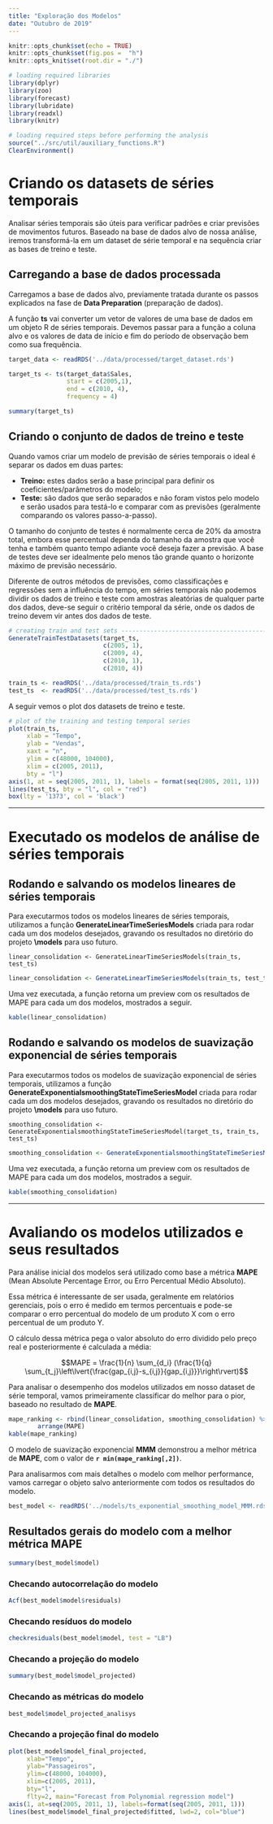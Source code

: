 ```yaml
---
title: "Exploração dos Modelos"
date: "Outubro de 2019"
---
```


```r
knitr::opts_chunk$set(echo = TRUE)
knitr::opts_chunk$set(fig.pos =  "h")
knitr::opts_knit$set(root.dir = "./")

# loading required libraries
library(dplyr)
library(zoo)
library(forecast)
library(lubridate)
library(readxl)
library(knitr)
```

```r
# loading required steps before performing the analysis
source("../src/util/auxiliary_functions.R")
ClearEnvironment()
```

# Criando os datasets de séries temporais

Analisar séries temporais são úteis para verificar padrões e criar previsões de movimentos futuros. Baseado na base de dados alvo de nossa análise, iremos transformá-la em um dataset de série temporal e na sequência criar as bases de treino e teste.

## Carregando a base de dados processada

Carregamos a base de dados alvo, previamente tratada durante os passos explicados na fase de **Data Preparation** (preparação de dados).

A função **ts** vai converter um vetor de valores de uma base de dados em um objeto R de séries temporais. Devemos passar para a função a coluna alvo e os valores de data de início e fim do período de observação bem como sua frequência.

```r
target_data <- readRDS('../data/processed/target_dataset.rds')

target_ts <- ts(target_data$Sales, 
                start = c(2005,1), 
                end = c(2010, 4), 
                frequency = 4)

summary(target_ts)
```

## Criando o conjunto de dados de treino e teste

Quando vamos criar um modelo de previsão de séries temporais o ideal é separar os dados em duas partes:

- **Treino:** estes dados serão a base principal para definir os coeficientes/parâmetros do modelo;
- **Teste:** são dados que serão separados e não foram vistos pelo modelo e serão usados para testá-lo e comparar com as previsões (geralmente comparando os valores passo-a-passo).

O tamanho do conjunto de testes é normalmente cerca de 20% da amostra total, embora esse percentual dependa do tamanho da amostra que você tenha e também quanto tempo adiante você deseja fazer a previsão. A base de testes deve ser idealmente pelo menos tão grande quanto o horizonte máximo de previsão necessário.

Diferente de outros métodos de previsões, como classificações e regressões sem a influência do tempo, em séries temporais não podemos dividir os dados de treino e teste com amostras aleatórias de qualquer parte dos dados, deve-se seguir o critério temporal da série, onde os dados de treino devem vir antes dos dados de teste.

```r
# creating train and test sets ------------------------------------------------
GenerateTrainTestDatasets(target_ts,
                          c(2005, 1),
                          c(2009, 4),
                          c(2010, 1),
                          c(2010, 4))

train_ts <- readRDS('../data/processed/train_ts.rds')
test_ts  <- readRDS('../data/processed/test_ts.rds')
```

A seguir vemos o plot dos datasets de treino e teste.

```r
# plot of the training and testing temporal series
plot(train_ts, 
     xlab = "Tempo", 
     ylab = "Vendas", 
     xaxt = "n", 
     ylim = c(48000, 104000), 
     xlim = c(2005, 2011), 
     bty = "l")
axis(1, at = seq(2005, 2011, 1), labels = format(seq(2005, 2011, 1)))
lines(test_ts, bty = "l", col = "red")
box(lty = '1373', col = 'black')
```

*******************************************************************************

# Executado os modelos de análise de séries temporais

## Rodando e salvando os modelos lineares de séries temporais

Para executarmos todos os modelos lineares de séries temporais, utilizamos a função **GenerateLinearTimeSeriesModels** criada para rodar cada um dos modelos desejados, gravando os resultados no diretório do projeto **\\models** para uso futuro.

```
linear_consolidation <- GenerateLinearTimeSeriesModels(train_ts, test_ts)
```
```r
linear_consolidation <- GenerateLinearTimeSeriesModels(train_ts, test_ts)
```

Uma vez executada, a função retorna um preview com os resultados de MAPE para cada um dos modelos, mostrados a seguir.

```r
kable(linear_consolidation)
```

## Rodando e salvando os modelos de suavização exponencial de séries temporais

Para executarmos todos os modelos de suavização exponencial de séries temporais, utilizamos a função **GenerateExponentialsmoothingStateTimeSeriesModel** criada para rodar cada um dos modelos desejados, gravando os resultados no diretório do projeto **\\models** para uso futuro.

```
smoothing_consolidation <- GenerateExponentialsmoothingStateTimeSeriesModel(target_ts, train_ts, test_ts)
```
```r
smoothing_consolidation <- GenerateExponentialsmoothingStateTimeSeriesModel(target_ts, train_ts, test_ts)
```

Uma vez executada, a função retorna um preview com os resultados de MAPE para cada um dos modelos, mostrados a seguir.

```r
kable(smoothing_consolidation)
```

*******************************************************************************

# Avaliando os modelos utilizados e seus resultados

Para análise inicial dos modelos será utilizado como base a métrica **MAPE** (Mean Absolute Percentage Error, ou Erro Percentual Médio Absoluto).

Essa métrica é interessante de ser usada, geralmente  em relatórios gerenciais, pois o erro é medido em termos percentuais e pode-se comparar o erro percentual do modelo de um produto X com o erro percentual de um produto Y.

O cálculo dessa métrica pega o valor absoluto do erro dividido pelo preço real e posteriormente é calculada a média:

$$MAPE = \frac{1}{n} \sum_{d_i} (\frac{1}{q} \sum_{t_j}\left\lvert{\frac{gap_{i,j}-s_{i,j}}{gap_{i,j}}}\right\rvert)$$

Para analisar o desempenho dos modelos utilizados em nosso dataset de série temporal, vamos primeiramente classificar do melhor para o pior, baseado no resultado de **MAPE**.

```r
mape_ranking <- rbind(linear_consolidation, smoothing_consolidation) %>% 
        arrange(MAPE)
kable(mape_ranking)
```

O modelo de suavização exponencial **MMM** demonstrou a melhor métrica de **MAPE**, com o valor de **`r min(mape_ranking[,2])`**.

Para analisarmos com mais detalhes o modelo com melhor performance, vamos carregar o objeto salvo anteriormente com todos os resultados do modelo.

```r
best_model <- readRDS('../models/ts_exponential_smoothing_model_MMM.rds')
```

## Resultados gerais do modelo com a melhor métrica MAPE

```r
summary(best_model$model)
```

### Checando autocorrelação do modelo

```r
Acf(best_model$model$residuals)
```

### Checando resíduos do modelo

```r
checkresiduals(best_model$model, test = "LB")
```

### Checando a projeção do modelo

```r
summary(best_model$model_projected)
```

### Checando as métricas do modelo

```r
best_model$model_projected_analisys
```

### Checando a projeção final do modelo

```r
plot(best_model$model_final_projected, 
     xlab="Tempo", 
     ylab="Passageiros", 
     ylim=c(48000, 104000), 
     xlim=c(2005, 2011), 
     bty="l", 
     flty=2, main="Forecast from Polynomial regression model")
axis(1, at=seq(2005, 2011, 1), labels=format(seq(2005, 2011, 1)))
lines(best_model$model_final_projected$fitted, lwd=2, col="blue")
```